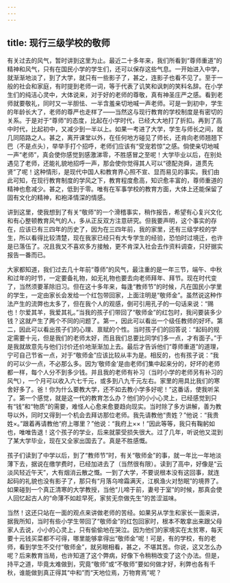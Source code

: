 ```yaml
---
---
---
```

title: 现行三级学校的敬师
---




有关过去的风气，暂时讲到这里为止。最近二十多年来，我们所看到“尊师重道”的精神和风气，只有在国民小学的学生们，还可以保存这些气息。一开始进入中学，就渐渐地淡了，到了大学，就只有一些影子了，甚之，连影子也看不见了。至于一般的社会和家庭，有时提到老师一词，等于代表了讥笑和讽刺的笑料名辞。在小学生们的纯洁心灵中，大体说来，对于好的老师的尊敬，真有神圣庄严之感。看到老师就要敬礼，同时又一半胆怯、一半含羞亲切地喊一声老师。可是一到初中，学生的年龄长大了，老师的尊严也走样了——当然这与现行教育的学校制度是有密切的关系。于是对于“尊师”的态度，比起在小学时代，已经大大地打了折扣。再到了高中时代，比起初中，又减少到一半以上。如果一考进了大学，学生与师长之间，就几同陌路之人。甚之，离开课堂以外，在任何地方碰见了师长，还肯向老师翘翘下巴（不是点头），举举手打个招呼，老师们应该有“受宠若惊”之感。倘使亲切地喊一声“老师”，真会使你感觉到感激涕零，不胜感冒之至呢！大学毕业以后，在别处遇见了老师，还能礼貌地招呼一声，那会使你觉得其人可以“德配尧舜，道贯先贤”了呢！这种情形，是现代中国人和教育界心照不宣、显而易见的事实。我们由此可知，在现行教育制度的学风之下，教育程度愈高，知识愈丰富的，尊师重道的精神也愈减少。甚之，低到于零。唯有在军事学校的教育方面，大体上还能保留了固有文化的精神，和袍泽情深的情感。

讲到这里，使我想到了有关“敬师”的一个滑稽事实，稍作报告，希望有心复兴文化和有心整顿教育风气的人，多从正反双方注意研究。但我要声明，这个事实的存在，应该已有三四年的历史了，因为在三四年前，我的家里，还有三级学校的学生，所以看得比较清楚，现在我家已经只有大专学生的经验，恐怕时过境迁，也许是已落伍了。况且我又不喜欢多方接触，更不肯深入社会去作资料调查，只好据实报告一番而已。

大家都知道，我们过去几十年前“尊师”的风气，最注重的是一年三节，端午、中秋和过年的时节，一定要备礼物，如无礼物也要去向老师拜年、拜节。现在时代变了，当然须要革除旧习。但在这十多年来，每逢“教师节”的时候，凡在国民小学里的学生，一定由家长会发给一个红包带回家，上面注明是“敬师金”。虽然说这种作法产生的流弊也太多了，但在我个人的观感，倒可引用孔子的一句话来说：“赐也！尔爱其羊，我爱其礼。”当我的孩子们带回了“敬师金”的红包时，我问要装多少钱？这就产生了两个不同的问题了。第一，因此可以看出一个级任教师的好坏。第二，因此可以看出孩子们的心理、禀赋的个性。当时孩子们的回答说：“起码的规定需要十元，但是我们的老师太好，而且我们总要比同学们多一点，才有面子。”于是我就故意先与他们讨价还价地渐渐加上去。最后才告诉他们“尊师重道”的道理，宁可自己节省一点，对于“敬师金”应该比较从丰为是。相反的，也有孩子说：“我的可以少一点，不必那么多。因为‘敬师金’是由老师们集中起来分的，好坏的老师都一样，每个人分不到多少钱。并且我的老师有补习（当时小学的老师另有补习的风气），一个月可以收入六七千元，或多到八九千元左右。家里的用具比我们的寒舍好多了。爸！你为什么要教大学，还不如去教小学多好呢！”这番话，使我听呆了。第一个感觉，就是这一代的教育怎么办？他们的小小心灵上，已经感觉到只有“钱”和“物质”的需要，难怪人心愈来愈要趋向现实。当时除了多方讲解，善为教导以外，同时又得到一个机会去拜访那位老师。我先请教他“贵姓？”他说：“我贵姓×。”跟着再请教他“府上哪里？”他说：“我府上××！”因此等等，我只有鞠躬如也，唯唯告退！这个孩子的学业，后来就蒙受损失很大。过了几年，听说他又混到了某大学毕业，现在又全家出国去了。真是不胜感慨。

孩子们读到了中学以后，到了“教师节”时，有关“敬师金”的事，就一年比一年地淡薄下去，据说在缴学费时，已经加进去了（当然很有限）。读到了高中，好像是“云淡风轻近午天”，大有烟消云散之慨。一到了大学，不要说根本没有这回事，就连起码的礼貌也没有影子了，那只有“月落乌啼霜满天，江枫渔火对愁眠”的境界了。如果碰到一个真正清寒的大学教授，当他“儿啼于前，妻号于室”的时候，那真会使人回忆起古人的“命薄不如趁早死，家贫无奈做先生”的苦涩滋味。

当然！这还只站在一面的观点来讲做老师的苦经。如果另从学生和家长一面来讲，据我所知，当时有些小学生带回了“敬师金”的红包回家时，根本不敢拿出来跟父母家人去说，小小的心灵上，只有偷偷地在哭泣。因为他们的家境实在太贫寒，每天要十元钱买菜都不可得，哪里能够拿得出“敬师金”呢！可是，有的学校，有的老师，看到学生不交付“敬师金”，就另眼相看，甚之，不堪其苦。你说，这又怎么办呢？后来教育当局，也许知道了这个弊病，好像下令稍稍改变了这个办法。但是，持平之道，毕竟太难做到，究竟“敬师”或“不敬师”要如何做才好，利弊也各有千秋，谁能做到真正得其“中和”而“天地位焉，万物育焉”呢？